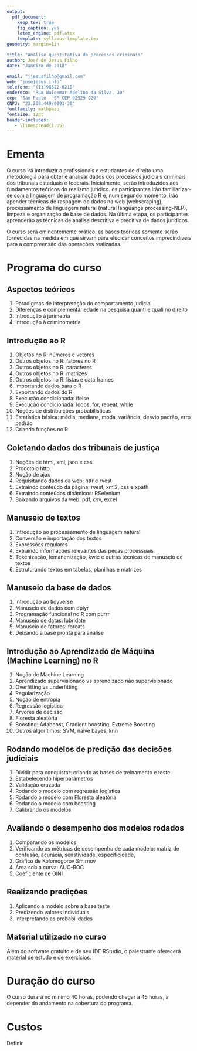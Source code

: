 ```yaml
---
output: 
  pdf_document:
    keep_tex: true
    fig_caption: yes
    latex_engine: pdflatex
    template: syllabus-template.tex
geometry: margin=1in

title: "Análise quantitativa de processos criminais"
author: José de Jesus Filho
date: "Janeiro de 2018"

email: "jjesusfilho@gmail.com"
web: "josejesus.info"
telefone: "(11)98522-0210"
endereco: "Rua Waldemar Adelino da Silva, 30"
cep: "São Paulo - SP CEP 02929-020"
CNPJ: "23.268.449/0001-30"
fontfamily: mathpazo
fontsize: 12pt
header-includes:
   - \linespread{1.05}
---
```



# Ementa

O curso irá introduzir a profissionais e estudantes de direito uma metodologia para obter e analisar dados dos processos judiciais criminais dos tribunais estaduais e federais. Inicialmente, serão introduzidos aos fundamentos teóricos do realismo jurídico.  os participantes irão familiarizar-se com a linguagem de programação R e, num segundo momento, irão apender técnicas de raspagem de dados na web (webscraping), processamento de linguagem natural (natural languange processing-NLP), limpeza e organização de base de dados. Na última etapa, os participantes aprenderão as técnicas de análise descritiva e preditiva de dados jurídicos.

O curso será eminentemente prático, as bases teóricas somente serão fornecidas na medida em que sirvam para elucidar conceitos imprecindíveis para a compreensão das operações realizadas.


# Programa do curso

## Aspectos teóricos

1. Paradigmas de interpretação do comportamento judicial
2. Diferenças e complementariedade na pesquisa quanti e quali no direito
3. Introdução à jurimetria
4. Introdução à criminometria

## Introdução ao R

1. Objetos no R: números e vetores
2. Outros objetos no R: fatores no R
3. Outros objetos no R: caracteres
4. Outros objetos no R: matrizes
5. Outros objetos no R: listas e data frames
6. Importando  dados para o R
7. Exportando dados do R 
7. Execução condicionada: ifelse
8. Execução condicionada: loops: for, repeat, while
9. Noções de distribuições probabilísticas
10. Estatística básica: média, mediana, moda, variância,
desvio padrão, erro padrão
11. Criando funções no R

## Coletando dados dos tribunais de justiça

1. Noções de html, xml, json e css
2. Procotolo http
3. Noção de ajax
4. Requisitando dados da web: httr e rvest
5. Extraindo conteúdo da página: rvest,  xml2, css e xpath
6. Extraindo conteúdos dinâmicos: RSelenium
7. Baixando arquivos da web: pdf, csv, excel

## Manuseio de textos

1. Introdução ao processamento de linguagem natural
2. Conversão e importação dos textos
3. Expressões regulares
4. Extraindo informações relevantes das peças processuais
5. Tokenização, lemanenização, kwic e outras técnicas de manuseio de textos
6. Estruturando textos em tabelas,  planilhas e matrizes

## Manuseio da base de dados
1. Introdução ao tidyverse
2. Manuseio de dados com dplyr
3. Programação funcional no R com purrr
4. Manuseio de datas: lubridate
5. Manuseio de fatores: forcats
6. Deixando a base pronta para análise

## Introdução ao Aprendizado de Máquina (Machine Learning) no R
1. Noção de Machine Learning
2. Aprendizado supervisionado vs aprendizado não supervisionado
3. Overfitting vs underfitting
4. Regularização
5. Noção de entropia
6. Regressão logística
7. Árvores de decisão
8. Floresta aleatória
9. Boosting: Adaboost, Gradient boosting, Extreme Boosting
10. Outros algorítimos: SVM, naive bayes, knn


## Rodando modelos de predição das decisões judiciais
1. Dividir para conquistar: criando as bases de
treinamento e teste
2. Estabelecendo hiperparâmetros
3. Validação cruzada
4. Rodando o modelo com regressão logística 
5. Rodando o modelo com Floresta aleatória
6. Rodando o modelo com boosting
7. Calibrando os modelos

## Avaliando o desempenho dos modelos rodados
1. Comparando os modelos
2. Verificando as métricas de desempenho de cada modelo:
matriz de confusão, acurácia, senstividade, especificidade,
3. Gráfico de Kolomogorov Smirnov
4. Área sob a curva: AUC-ROC
5. Coeficiente de GINI

## Realizando predições
1. Aplicando a modelo sobre a base teste
2. Predizendo valores individuais
3. Interpretando as probabilidades

## Material utilizado no curso

Além do software gratuito e de seu IDE RStudio, o palestrante oferecerá material de estudo e de  exercícios.



# Duração do curso

O curso durará no mínimo 40 horas, podendo chegar a 45 horas, a depender do andamento na cobertura do programa.


# Custos

Definir

